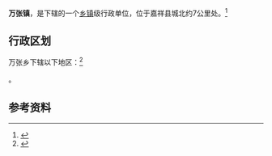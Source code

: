 {{中国乡级行政区|37/08/29/204/000}}

'''万张镇'''，是{{PRC admin/fullname|37/08/29/204/000|3}}下辖的一个[[乡镇|乡镇]]级行政单位，位于嘉祥县城北约7公里处。<ref>{{PRC admin/ref sgc|{{PRC admin/parent|37/08/29/204/000}}}}</ref>

== 行政区划 ==

万张乡下辖以下地区：<ref>{{PRC admin/ref sgc|37/08/29/204/000}}</ref>

{{PRC admin/children|37/08/29/204/000}}。

== 参考资料 ==

{{reflist}}

{{行政区划小作品}}
{{PRC admin/navcat|37/08/29/204/000}}